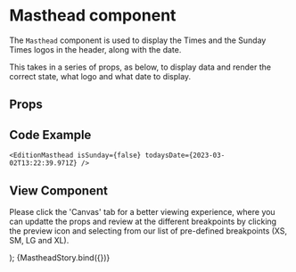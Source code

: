 

<Meta
  title="Newskit/Masthead"
  component={EditionMasthead}
/>

# Masthead component
The `Masthead` component is used to display the Times and the Sunday Times logos in the header, along with the date.

This takes in a series of props, as below, to display data and render the correct state, what logo and what date to display.

## Props
<Props of={EditionMasthead} />

## Code Example
`<EditionMasthead
  isSunday={false}
  todaysDate={2023-03-02T13:22:39.971Z}
/>`

## View Component
Please click the 'Canvas' tab for a better viewing experience, where you can updatte the props and review at the different breakpoints by clicking the preview icon and selecting from our list of pre-defined breakpoints (XS, SM, LG and XL).

  <NewsKitProvider theme={TimesWebLightTheme}>
    <EditionMasthead isSunday={isSunday} todaysDate={todaysDate || '2023-03-03T13:22:39.971Z'} />
  </NewsKitProvider>
);

<Story name="Masthead">
  {MastheadStory.bind({})}
</Story>
